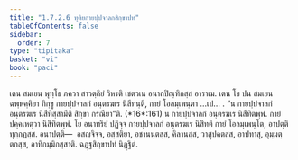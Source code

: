 ```yaml
---
title: "1.7.2.6 ทุติยกายปฺปจาลกสิกฺขาปท"
tableOfContents: false
sidebar:
  order: 7
type: "tipitaka"
basket: "vi"
book: "paci"
---
```



<DynamicBreadcrumb />

<Division number="591" book="paci">

<Paragraph number="1760" book="paci">
เตน สมเยน พุทฺโธ ภควา สาวตฺถิยํ วิหรติ เชตวเน อนาถปิณฺฑิกสฺส อาราเม. เตน โข ปน สมเยน ฉพฺพคฺคิยา ภิกฺขู กายปฺปจาลกํ อนฺตรฆเร นิสีทนฺติ, กายํ โอลมฺเพนฺตา …เป… .
</Paragraph>

<Paragraph number="1761" book="paci">
<Emphasis>“น กายปฺปจาลกํ อนฺตรฆเร นิสีทิสฺสามีติ สิกฺขา กรณียา”</Emphasis>ติ. (*16*:<Emphasis>161</Emphasis>)
</Paragraph>

<Paragraph number="1762" book="paci">
น กายปฺปจาลกํ อนฺตรฆเร นิสีทิตพฺพํ. กายํ ปคฺคเหตฺวา นิสีทิตพฺพํ. โย อนาทริยํ ปฏิจฺจ กายปฺปจาลกํ อนฺตรฆเร นิสีทติ กายํ โอลมฺเพนฺโต, อาปตฺติ ทุกฺกฏสฺส.
</Paragraph>

<Paragraph number="1763" book="paci">
อนาปตฺติ—  อสญฺจิจฺจ, อสฺสติยา, อชานนฺตสฺส, คิลานสฺส, วาสูปคตสฺส, อาปทาสุ, อุมฺมตฺตกสฺส, อาทิกมฺมิกสฺสาติ.

</Paragraph>
</Division>

<Paragraph number="1764" type="center" book="paci">
ฉฏฺฐสิกฺขาปทํ นิฏฺฐิตํ.
</Paragraph>